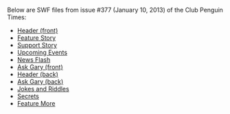 Below are SWF files from issue #377 (January 10, 2013) of the Club Penguin Times:

*[[Media:News377HeaderFront.swf|Header (front)]]
*[[Media:News377FeatureStory.swf|Feature Story]]
*[[Media:News377SupportStory.swf|Support Story]]
*[[Media:News377UpcomingEvents.swf|Upcoming Events]]
*[[Media:News377NewsFlash.swf|News Flash]]
*[[Media:News377AskAuntArcticFront.swf|Ask Gary (front)]]
*[[Media:News377HeaderBack.swf|Header (back)]]
*[[Media:News377AskAuntArcticBack.swf|Ask Gary (back)]]
*[[Media:News377JokesAndRiddles.swf|Jokes and Riddles]]
*[[Media:News377Secrets.swf|Secrets]]
*[[Media:News377FeatureMore.swf|Feature More]]